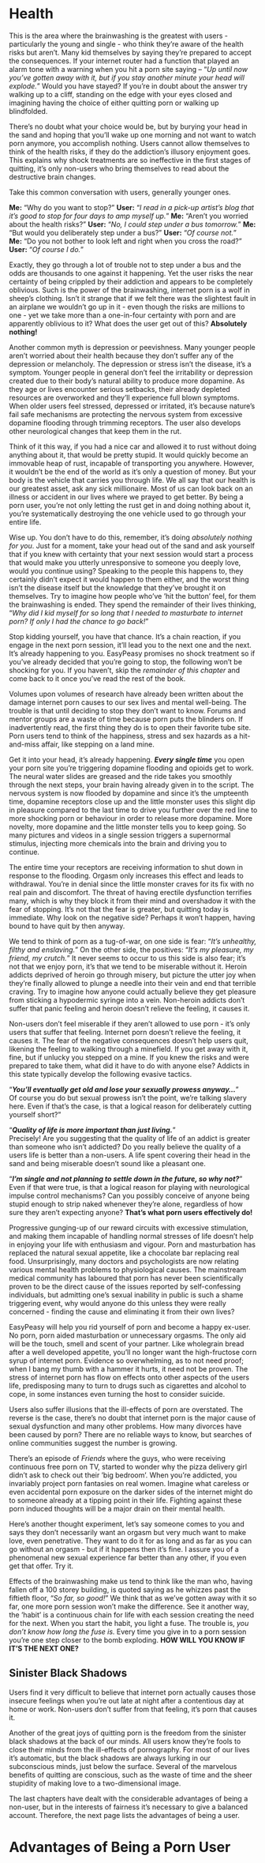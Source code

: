# Health

This is the area where the brainwashing is the greatest with users - particularly the young and single - who think they’re aware of the health risks but aren't. Many kid themselves by saying they’re prepared to accept the consequences. If your internet router had a function that played an alarm tone with a warning when you hit a porn site saying – "*Up until now you’ve gotten away with it, but if you stay another minute your head will explode.*" Would you have stayed? If you’re in doubt about the answer try walking up to a cliff, standing on the edge with your eyes closed and imagining having the choice of either quitting porn or walking up blindfolded.

There's no doubt what your choice would be, but by burying your head in the sand and hoping that you’ll wake up one morning and not want to watch porn anymore, you accomplish nothing. Users cannot allow themselves to think of the health risks, if they do the addiction's illusory enjoyment goes. This explains why shock treatments are so ineffective in the first stages of quitting, it's only non-users who bring themselves to read about the destructive brain changes.

Take this common conversation with users, generally younger ones.

**Me:** "Why do you want to stop?"
**User:** "*I read in a pick-up artist’s blog that it’s good to stop for four days to amp myself up.*"
**Me:** "Aren’t you worried about the health risks?"
**User:** "*No, I could step under a bus tomorrow.*"
**Me:** "But would you deliberately step under a bus?"
**User:** "*Of course not.*"  
**Me:** "Do you not bother to look left and right when you cross the road?"
**User:** "*Of course I do.*"

Exactly, they go through a lot of trouble not to step under a bus and the odds are thousands to one against it happening. Yet the user risks the near certainty of being crippled by their addiction and appears to be completely oblivious. Such is the power of the brainwashing, internet porn is a wolf in sheep's clothing. Isn't it strange that if we felt there was the slightest fault in an airplane we wouldn't go up in it - even though the risks are millions to one - yet we take more than a one-in-four certainty with porn and are apparently oblivious to it? What does the user get out of this? **Absolutely nothing!**

Another common myth is depression or peevishness. Many younger people aren't worried about their health because they don't suffer any of the depression or melancholy. The depression or stress isn't the disease, it's a symptom. Younger people in general don't feel the irritability or depression created due to their body's natural ability to produce more dopamine. As they age or lives encounter serious setbacks, their already depleted resources are overworked and they’ll experience full blown symptoms. When older users feel stressed, depressed or irritated, it's because nature's fail safe mechanisms are protecting the nervous system from excessive dopamine flooding through trimming receptors. The user also develops other neurological changes that keep them in the rut.

Think of it this way, if you had a nice car and allowed it to rust without doing anything about it, that would be pretty stupid. It would quickly become an immovable heap of rust, incapable of transporting you anywhere. However, it wouldn't be the end of the world as it's only a question of money. But your body is the vehicle that carries you through life. We all say that our health is our greatest asset, ask any sick millionaire. Most of us can look back on an illness or accident in our lives where we prayed to get better. By being a porn user, you’re not only letting the rust get in and doing nothing about it, you’re systematically destroying the one vehicle used to go through your entire life.

Wise up. You don't have to do this, remember, it's doing *absolutely nothing for you*. Just for a moment, take your head out of the sand and ask yourself that if you knew with certainty that your next session would start a process that would make you utterly unresponsive to someone you deeply love, would you continue using? Speaking to the people this happens to, they certainly didn't expect it would happen to them either, and the worst thing isn't the disease itself but the knowledge that they've brought it on themselves. Try to imagine how people who've ’hit the button’ feel, for them the brainwashing is ended. They spend the remainder of their lives thinking, "*Why did I kid myself for so long that I needed to masturbate to internet porn? If only I had the chance to go back!*"

Stop kidding yourself, you have that chance. It's a chain reaction, if you engage in the next porn session, it’ll lead you to the next one and the next. It's already happening to you. EasyPeasy promises no shock treatment so if you've already decided that you’re going to stop, the following won't be shocking for you. If you haven’t, skip the *remainder of this chapter* and come back to it once you’ve read the rest of the book.

Volumes upon volumes of research have already been written about the damage internet porn causes to our sex lives and mental well-being. The trouble is that until deciding to stop they don't want to know. Forums and mentor groups are a waste of time because porn puts the blinders on. If inadvertently read, the first thing they do is to open their favorite tube site. Porn users tend to think of the happiness, stress and sex hazards as a hit-and-miss affair, like stepping on a land mine.

Get it into your head, it's already happening. ***Every single time*** you open your porn site you’re triggering dopamine flooding and opioids get to work. The neural water slides are greased and the ride takes you smoothly through the next steps, your brain having already given in to the script. The nervous system is now flooded by dopamine and since it's the umpteenth time, dopamine receptors close up and the little monster uses this slight dip in pleasure compared to the last time to drive you further over the red line to more shocking porn or behaviour in order to release more dopamine. More novelty, more dopamine and the little monster tells you to keep going. So many pictures and videos in a single session triggers a supernormal stimulus, injecting more chemicals into the brain and driving you to continue.

The entire time your receptors are receiving information to shut down in response to the flooding. Orgasm only increases this effect and leads to withdrawal. You’re in denial since the little monster craves for its fix with no real pain and discomfort. The threat of having erectile dysfunction terrifies many, which is why they block it from their mind and overshadow it with the fear of stopping. It's not that the fear is greater, but quitting today is immediate. Why look on the negative side? Perhaps it won't happen, having bound to have quit by then anyway.

We tend to think of porn as a tug-of-war, on one side is fear: "*It’s unhealthy, filthy and enslaving.*" On the other side, the positives: "*It’s my pleasure, my friend, my crutch.*" It never seems to occur to us this side is also fear; it's not that we enjoy porn, it's that we tend to be miserable without it. Heroin addicts deprived of heroin go through misery, but picture the utter joy when they’re finally allowed to plunge a needle into their vein and end that terrible craving. Try to imagine how anyone could actually believe they get pleasure from sticking a hypodermic syringe into a vein. Non-heroin addicts don't suffer that panic feeling and heroin doesn't relieve the feeling, it causes it.

Non-users don't feel miserable if they aren't allowed to use porn - it's only users that suffer that feeling. Internet porn doesn't relieve the feeling, it causes it. The fear of the negative consequences doesn't help users quit, likening the feeling to walking through a minefield. If you get away with it, fine, but if unlucky you stepped on a mine. If you knew the risks and were prepared to take them, what did it have to do with anyone else? Addicts in this state typically develop the following evasive tactics.

"***You’ll eventually get old and lose your sexually prowess anyway...***"  
Of course you do but sexual prowess isn't the point, we’re talking slavery here. Even if that's the case, is that a logical reason for deliberately cutting yourself short?"

"***Quality of life is more important than just living.***"  
  Precisely! Are you suggesting that the quality of life of an addict is greater than someone who isn't addicted? Do you really believe the quality of a users life is better than a non-users. A life spent covering their head in the sand and being miserable doesn't sound like a pleasant one.

"***I’m single and not planning to settle down in the future, so why not?***"
Even if that were true, is that a logical reason for playing with neurological impulse control mechanisms? Can you possibly conceive of anyone being stupid enough to strip naked whenever they’re alone, regardless of how sure they aren't expecting anyone? **That’s what porn users effectively do!**

Progressive gunging-up of our reward circuits with excessive stimulation, and making them incapable of handling normal stresses of life doesn't help in enjoying your life with enthusiasm and vigour. Porn and masturbation has replaced the natural sexual appetite, like a chocolate bar replacing real food. Unsurprisingly, many doctors and psychologists are now relating various mental health problems to physiological causes. The mainstream medical community has laboured that porn has never been scientifically proven to be the direct cause of the issues reported by self-confessing individuals, but admitting one's sexual inability in public is such a shame triggering event, why would anyone do this unless they were really concerned - finding the cause and eliminating it from their own lives?

EasyPeasy will help you rid yourself of porn and become a happy ex-user. No porn, porn aided masturbation or unnecessary orgasms. The only aid will be the touch, smell and scent of your partner. Like wholegrain bread after a well developed appetite, you’ll no longer want the high-fructose corn syrup of internet porn. Evidence so overwhelming, as to not need proof; when I bang my thumb with a hammer it hurts, it need not be proven. The stress of internet porn has flow on effects onto other aspects of the users life, predisposing many to turn to drugs such as cigarettes and alcohol to cope, in some instances even turning the host to consider suicide.

Users also suffer illusions that the ill-effects of porn are overstated. The reverse is the case, there's no doubt that internet porn is the major cause of sexual dysfunction and many other problems. How many divorces have been caused by porn? There are no reliable ways to know, but searches of online communities suggest the number is growing.

There's an episode of *Friends* where the guys, who were receiving continuous free porn on TV, started to wonder why the pizza delivery girl didn't ask to check out their ’big bedroom’. When you’re addicted, you invariably project porn fantasies on real women. Imagine what careless or even accidental porn exposure on the darker sides of the internet might do to someone already at a tipping point in their life. Fighting against these porn induced thoughts will be a major drain on their mental health.

Here's another thought experiment, let's say someone comes to you and says they don't necessarily want an orgasm but very much want to make love, even penetrative. They want to do it for as long and as far as you can go without an orgasm - but if it happens then it’s fine. I assure you of a phenomenal new sexual experience far better than any other, if you even get that offer. Try it.

Effects of the brainwashing make us tend to think like the man who, having fallen off a 100 storey building, is quoted saying as he whizzes past the fiftieth floor, "*So far, so good!*" We think that as we've gotten away with it so far, one more porn session won't make the difference. See it another way, the ’habit’ is a continuous chain for life with each session creating the need for the next. When you start the habit, you light a fuse. The trouble is, *you don’t know how long the fuse is.* Every time you give in to a porn session you’re one step closer to the bomb exploding. **HOW WILL YOU KNOW IF IT’S THE NEXT ONE?**

## Sinister Black Shadows

Users find it very difficult to believe that internet porn actually causes those insecure feelings when you’re out late at night after a contentious day at home or work. Non-users don’t suffer from that feeling, it’s porn that causes it.

Another of the great joys of quitting porn is the freedom from the sinister black shadows at the back of our minds. All users know they’re fools to close their minds from the ill-effects of pornography. For most of our lives it’s automatic, but the black shadows are always lurking in our subconscious minds, just below the surface. Several of the marvelous benefits of quitting are conscious, such as the waste of time and the sheer stupidity of making love to a two-dimensional image.

The last chapters have dealt with the considerable advantages of being a non-user, but in the interests of fairness it’s necessary to give a balanced account. Therefore, the next page lists the advantages of being a user.

# Advantages of Being a Porn User
